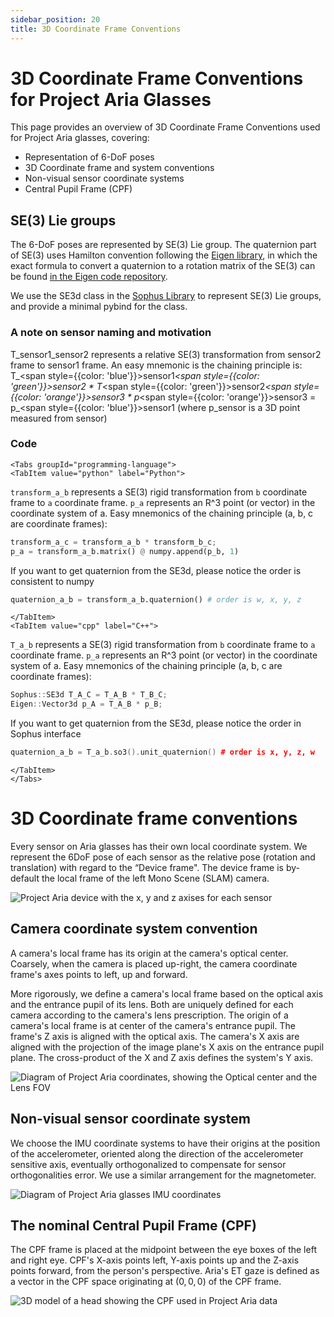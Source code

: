 ```yaml
---
sidebar_position: 20
title: 3D Coordinate Frame Conventions
---
```


# 3D Coordinate Frame Conventions for Project Aria Glasses

This page provides an overview of 3D Coordinate Frame Conventions used for Project Aria glasses, covering:
* Representation of 6-DoF poses
* 3D Coordinate frame and system conventions
* Non-visual sensor coordinate systems
* Central Pupil Frame (CPF)

## SE(3) Lie groups
The 6-DoF poses are represented by SE(3) Lie group. The quaternion part of SE(3) uses Hamilton convention following the [Eigen library](https://eigen.tuxfamily.org/), in which the exact formula to convert a quaternion to a rotation matrix of the SE(3) can be found [in the Eigen code repository](https://gitlab.com/libeigen/eigen/-/blob/master/Eigen/src/Geometry/Quaternion.h#L821-859).

We use the SE3d class in the [Sophus Library](https://github.com/strasdat/Sophus) to represent SE(3) Lie groups, and provide a minimal pybind for the class.

### A note on sensor naming and motivation
T\_sensor1\_sensor2 represents a relative SE(3) transformation from sensor2 frame to sensor1 frame. An easy mnemonic is the chaining principle is: T\_<span style={{color: 'blue'}}>sensor1</span>_<span style={{color: 'green'}}>sensor2</span> * T_<span style={{color: 'green'}}>sensor2</span>_<span style={{color: 'orange'}}>sensor3</span> * p_<span style={{color: 'orange'}}>sensor3</span> = p_<span style={{color: 'blue'}}>sensor1</span> (where p_sensor is a 3D point measured from sensor)

### Code
```mdx-code-block
<Tabs groupId="programming-language">
<TabItem value="python" label="Python">
```
`transform_a_b` represents a SE(3) rigid transformation from `b` coordinate frame to `a` coordinate frame. `p_a` represents an R^3 point (or vector) in the coordinate system of a.
Easy mnemonics of the chaining principle (a, b, c are coordinate frames):
```python
transform_a_c = transform_a_b * transform_b_c;
p_a = transform_a_b.matrix() @ numpy.append(p_b, 1)
```

If you want to get quaternion from the SE3d, please notice the order is consistent to numpy
```python
quaternion_a_b = transform_a_b.quaternion() # order is w, x, y, z
```
```mdx-code-block
</TabItem>
<TabItem value="cpp" label="C++">
```
`T_a_b` represents a SE(3) rigid transformation from `b` coordinate frame to `a` coordinate frame. `p_a` represents an R^3 point (or vector) in the coordinate system of a.
Easy mnemonics of the chaining principle (a, b, c are coordinate frames):
```cpp
Sophus::SE3d T_A_C = T_A_B * T_B_C;
Eigen::Vector3d p_A = T_A_B * p_B;
```
If you want to get quaternion from the SE3d, please notice the order in Sophus interface
```cpp
quaternion_a_b = T_a_b.so3().unit_quaternion() # order is x, y, z, w
```
```mdx-code-block
</TabItem>
</Tabs>
```

# 3D Coordinate frame conventions

Every sensor on Aria glasses has their own local coordinate system. We represent the 6DoF pose of each sensor as the relative pose (rotation and translation) with regard to the  “Device frame". The device frame is by-default the local frame of the left Mono Scene (SLAM) camera.



![Project Aria device with the x, y and z axises for each sensor](/img/data_formats/aria_local_frames.png)

## Camera coordinate system convention

A camera's local frame has its origin at the camera's optical center. Coarsely, when the camera is placed up-right, the camera coordinate frame's axes points to left, up and forward.

More rigorously, we define a camera's local frame based on the optical axis and the entrance pupil of its lens. Both are uniquely defined for each camera according to the camera's lens prescription. The origin of a camera's local frame is at center of the camera's entrance pupil.
The frame's Z axis is aligned with the optical axis. The camera's X axis are aligned with the projection of the image plane's X axis on the entrance pupil plane. The cross-product of the X and Z axis defines the system's Y axis.

![Diagram of Project Aria coordinates, showing the Optical center and the Lens FOV](/img/data_formats/camera3d-coordinate-frame.png)


## Non-visual sensor coordinate system

We choose the IMU coordinate systems to have their origins at the position of the accelerometer, oriented along the direction of the accelerometer sensitive axis, eventually orthogonalized to compensate for sensor orthogonalities error.
We use a similar arrangement for the magnetometer.


<div style={{textAlign: 'center'}}>

![Diagram of Project Aria glasses IMU coordinates](/img/data_formats/ImuFrame.png)

</div>

## The nominal Central Pupil Frame (CPF)

The CPF frame is placed at the midpoint between the eye boxes of the left and right eye. CPF's X-axis points left, Y-axis points up and the Z-axis points forward, from the person's perspective. Aria's ET gaze is defined as a vector in the CPF space originating at $(0, 0, 0)$ of the CPF frame.

<div style={{textAlign: 'center'}}>

![3D model of a head showing the CPF used in Project Aria data](/img/data_formats/CPF.png)

</div>
